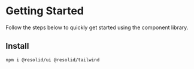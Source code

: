 # Getting Started

Follow the steps below to quickly get started using the component library.

## Install

```shell
npm i @resolid/ui @resolid/tailwind
```
